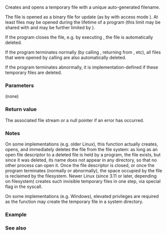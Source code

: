 {{cpp/title|tmpfile}}
{{cpp/io/c/navbar}}
{{ddcl|header=cstdio|
std::FILE* tmpfile();
}}

Creates and opens a temporary file with a unique auto-generated filename. 

The file is opened as a binary file for update (as by {{lc|std::fopen}} with access mode {{c/core|"wb+"}}). At least {{lc|TMP_MAX}} files may be opened during the lifetime of a program (this limit may be shared with {{lc|std::tmpnam}} and may be further limited by {{lc|FOPEN_MAX}}).

If the program closes the file, e.g. by executing {{lc|std::fclose}}, the file is automatically deleted.

If the program terminates normally (by calling {{lc|std::exit}}, returning from {{c|main}}, etc), all files that were opened by calling {{tt|std::tmpfile}} are also automatically deleted.

If the program terminates abnormally, it is implementation-defined if these temporary files are deleted.

===Parameters===
(none)

===Return value===
The associated file stream or a null pointer if an error has occurred.

===Notes===
On some implementations (e.g. older Linux), this function actually creates, opens, and immediately deletes the file from the file system: as long as an open file descriptor to a deleted file is held by a program, the file exists, but since it was deleted, its name does not appear in any directory, so that no other process can open it. Once the file descriptor is closed, or once the program terminates (normally or abnormally), the space occupied by the file is reclaimed by the filesystem. Newer Linux (since 3.11 or later, depending on filesystem) creates such invisible temporary files in one step, via special flag in the [https://man7.org/linux/man-pages/man2/open.2.html {{tt|open()}}] syscall.

On some implementations (e.g. Windows), elevated privileges are required as the function may create the temporary file in a system directory.

===Example===
{{example
|code=
#include &lt;cstdio&gt;
#include &lt;cstdlib&gt;
#include &lt;filesystem&gt;
#include &lt;iostream&gt;
namespace fs = std::filesystem;

int main()
{
    std::cout &lt;&lt; "TMP_MAX = " &lt;&lt; TMP_MAX &lt;&lt; '\n'
              &lt;&lt; "FOPEN_MAX = " &lt;&lt; FOPEN_MAX &lt;&lt; '\n';
    std::FILE* tmpf = std::tmpfile();
    std::fputs("Hello, world", tmpf);
    std::rewind(tmpf);
    char buf[6];
    std::fgets(buf, sizeof buf, tmpf);
    std::cout &lt;&lt; buf &lt;&lt; '\n';

    // Linux-specific method to display the tmpfile name
    std::cout &lt;&lt; fs::read_symlink(
                     fs::path("/proc/self/fd") / std::to_string(fileno(tmpf))
                 ) &lt;&lt; '\n';
}
|p=true
|output=
TMP_MAX = 238328
FOPEN_MAX = 16
Hello
"/tmp/tmpfBlY1lI (deleted)"
}}

===See also===
{{dsc begin}}
{{dsc inc|cpp/io/c/dsc tmpnam}}
{{dsc inc|cpp/filesystem/dsc temp_directory_path}}
{{dsc see c|c/io/tmpfile}}
{{dsc end}}

{{langlinks|de|es|fr|it|ja|pt|ru|zh}}